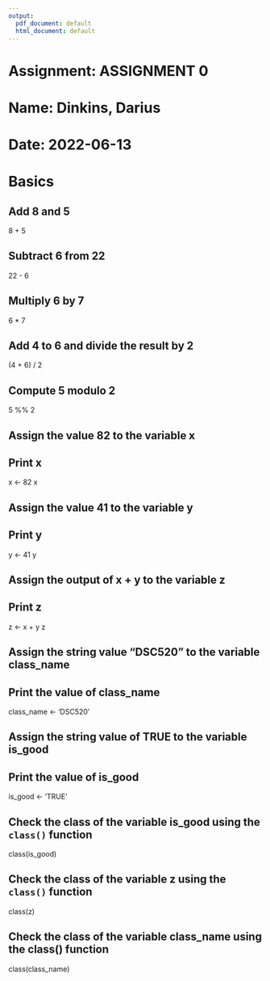 ```yaml
---
output:
  pdf_document: default
  html_document: default
---
```

# Assignment: ASSIGNMENT 0
# Name: Dinkins, Darius
# Date: 2022-06-13

# Basics

## Add 8 and 5
8 + 5

## Subtract 6 from 22
22 - 6

## Multiply 6 by 7
6 * 7

## Add 4 to 6 and divide the result by 2
(4 + 6) / 2

## Compute 5 modulo 2
5 %% 2

## Assign the value 82 to the variable x
## Print x
x <- 82
x

## Assign the value 41 to the variable y
## Print y
y <- 41
y

## Assign the output of x + y to the variable z
## Print z
z <- x + y
z

## Assign the string value "DSC520" to the variable class_name
## Print the value of class_name
class_name <- 'DSC520'

## Assign the string value of TRUE to the variable is_good
## Print the value of is_good
is_good <- 'TRUE'

## Check the class of the variable is_good using the `class()` function
class(is_good)

## Check the class of the variable z using the `class()` function
class(z)

## Check the class of the variable class_name using the class() function
class(class_name)



